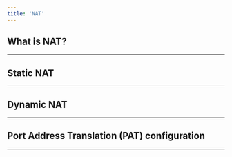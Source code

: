 ```yaml
---
title: 'NAT'
---
```


## What is NAT?

---

## Static NAT

---

## Dynamic NAT

---

## Port Address Translation (PAT) configuration

---
